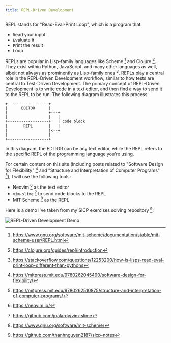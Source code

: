 ```yaml
---
title: REPL-Driven Development
---
```


REPL stands for "Read-Eval-Print Loop", which is a program that:

- `R`ead your input
- `E`valuate it
- `P`rint the result
- `L`oop

REPLs are popular in Lisp-family languages like Scheme [^scheme-repl] and
Clojure [^clojure-repl]. They exist within Python, JavaScript, and many other
languages as well, albeit not always as prominently as Lisp-family ones
[^lisp-vs-python-repl]. REPLs play a central role in the REPL-Driven Development
workflow, similar to how tests are central to Test-Driven Development. The
primary concept of REPL-Driven Development is to write code in a text editor,
and then find a way to send it to the REPL to be run. The following diagram
illustrates this process:

```
+------------------+
|      EDITOR      |
|                  +---+
|                  |   |
+------------------+   | code block
|       REPL       |   |
|                  |<--+
|                  |
+------------------+
```

In this diagram, the EDITOR can be any text editor, while the REPL refers to the
specific REPL of the programming language you're using.

For certain content on this site (including posts related to "Software Design
for Flexibility" [^sdf] and "Structure and Interpretation of Computer Programs"
[^sicp]), I will use the following tools:

- Neovim [^neovim] as the text editor
- `vim-slime` [^vim-slime] to send code blocks to the REPL
- MIT Scheme [^mit-scheme] as the REPL

Here is a demo I've taken from my SICP exercises solving repository
[^sicp-repo]\:

![REPL-Driven Development Demo](https://github.com/thanhnguyen2187/sicp-notes/raw/master/demo-vim-repl.gif)

[^scheme-repl]: https://www.gnu.org/software/mit-scheme/documentation/stable/mit-scheme-user/REPL.html
[^clojure-repl]: https://clojure.org/guides/repl/introduction
[^lisp-vs-python-repl]: https://stackoverflow.com/questions/12253200/how-is-lisps-read-eval-print-loop-different-than-pythons
[^sdf]: https://mitpress.mit.edu/9780262045490/software-design-for-flexibility/
[^sicp]: https://mitpress.mit.edu/9780262510875/structure-and-interpretation-of-computer-programs/
[^neovim]: https://neovim.io/
[^vim-slime]: https://github.com/jpalardy/vim-slime
[^mit-scheme]: https://www.gnu.org/software/mit-scheme/
[^sicp-repo]: https://github.com/thanhnguyen2187/sicp-notes

